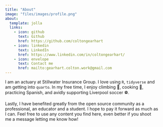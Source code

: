 ```yaml
---
title: "About"
image: "files/images/profile.png"
about:
  template: jolla
  links:
    - icon: github
      text: Github
      href: https://github.com/coltongearhart
    - icon: linkedin
      text: LinkedIn
      href: https://www.linkedin.com/in/coltongearhart/
    - icon: envelope
      text: Contact me
      href: mailto:gearhart.colton.work@gmail.com
---
```


I am an actuary at Stillwater Insurance Group. I love using `R`, `tidyverse` and am getting into `quarto`. In my free time, I enjoy climbing 🧗, cooking 🍲, practicing Spanish, and avidly supporting Liverpool soccer ⚽.

Lastly, I have benefited greatly from the open source community as a professional, an educator and a student. I hope to pay it forward as much as I can. Feel free to use any content you find here, even better if you shoot me a message letting me know how!
